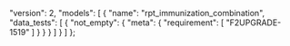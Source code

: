   "version": 2,
  "models": [
    {
      "name": "rpt_immunization_combination",
      "data_tests": [
        {
          "not_empty": {
            "meta": {
              "requirement": [
                "F2UPGRADE-1519"
              ]
            }
          }
        }
      ]
    }
  ]
};
